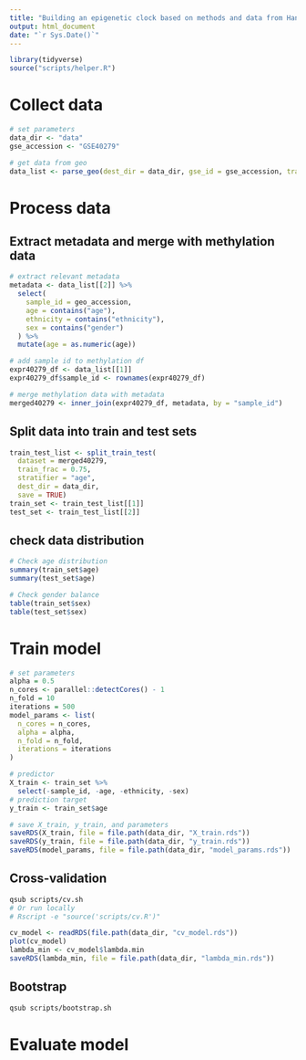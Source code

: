 ```yaml
---
title: "Building an epigenetic clock based on methods and data from Hannum et al"
output: html_document
date: "`r Sys.Date()`"
---
```


```r
library(tidyverse)
source("scripts/helper.R")
```

# Collect data
```r
# set parameters
data_dir <- "data"
gse_accession <- "GSE40279"

# get data from geo
data_list <- parse_geo(dest_dir = data_dir, gse_id = gse_accession, transpose = TRUE, save = TRUE)
```

# Process data
## Extract metadata and merge with methylation data
```r
# extract relevant metadata
metadata <- data_list[[2]] %>%
  select(
    sample_id = geo_accession,
    age = contains("age"),
    ethnicity = contains("ethnicity"),
    sex = contains("gender")
  ) %>%
  mutate(age = as.numeric(age))

# add sample id to methylation df
expr40279_df <- data_list[[1]]
expr40279_df$sample_id <- rownames(expr40279_df)

# merge methylation data with metadata
merged40279 <- inner_join(expr40279_df, metadata, by = "sample_id")

```

## Split data into train and test sets
```r
train_test_list <- split_train_test(
  dataset = merged40279, 
  train_frac = 0.75, 
  stratifier = "age", 
  dest_dir = data_dir, 
  save = TRUE)
train_set <- train_test_list[[1]]
test_set <- train_test_list[[2]]
```

## check data distribution
```r
# Check age distribution
summary(train_set$age)
summary(test_set$age)

# Check gender balance
table(train_set$sex)
table(test_set$sex)
```

# Train model
```r
# set parameters
alpha = 0.5
n_cores <- parallel::detectCores() - 1
n_fold = 10
iterations = 500
model_params <- list(
  n_cores = n_cores,
  alpha = alpha,
  n_fold = n_fold,
  iterations = iterations
)

# predictor
X_train <- train_set %>%
  select(-sample_id, -age, -ethnicity, -sex)
# prediction target
y_train <- train_set$age
```

```r
# save X_train, y_train, and parameters
saveRDS(X_train, file = file.path(data_dir, "X_train.rds"))
saveRDS(y_train, file = file.path(data_dir, "y_train.rds"))
saveRDS(model_params, file = file.path(data_dir, "model_params.rds"))
```

## Cross-validation
```bash
qsub scripts/cv.sh
# Or run locally
# Rscript -e "source('scripts/cv.R')"
```

```r
cv_model <- readRDS(file.path(data_dir, "cv_model.rds"))
plot(cv_model)
lambda_min <- cv_model$lambda.min
saveRDS(lambda_min, file = file.path(data_dir, "lambda_min.rds"))
```

## Bootstrap
```bash
qsub scripts/bootstrap.sh
```

## 


# Evaluate model














